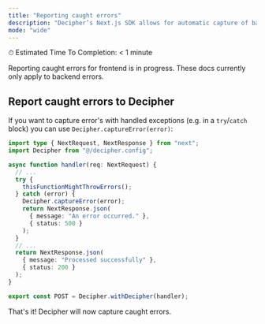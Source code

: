 ```yaml
---
title: "Reporting caught errors"
description: "Decipher’s Next.js SDK allows for automatic capture of backend errors including helpful details like logs and raw payload data."
mode: "wide"
---
```


<Check> ⏱ Estimated Time To Completion: < 1 minute</Check>

<Info>Reporting caught errors for frontend is in progress. These docs currently only apply to backend errors.</Info>
## Report caught errors to Decipher

If you want to capture error's with handled exceptions (e.g. in a `try`/`catch` block) you can use `Decipher.captureError(error)`:

```typescript route.ts
import type { NextRequest, NextResponse } from "next";
import Decipher from "@/decipher.config";

async function handler(req: NextRequest) {
  // ...
  try {
    thisFunctionMightThrowErrors();
  } catch (error) {
    Decipher.captureError(error);
    return NextResponse.json(
      { message: "An error occurred." },
      { status: 500 }
    );
  }
  // ...
  return NextResponse.json(
    { message: "Processed successfully" },
    { status: 200 }
  );
}

export const POST = Decipher.withDecipher(handler);
```

That's it! Decipher will now capture caught errors.
